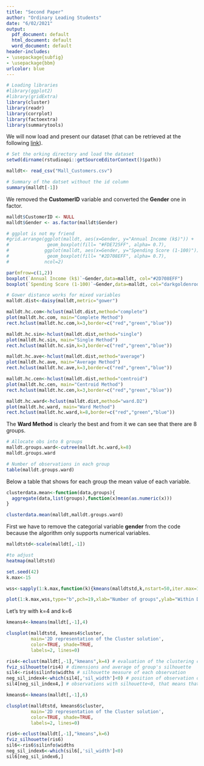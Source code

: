 ```yaml
---
title: "Second Paper"
author: "Ordinary Leading Students"
date: "6/02/2021"
output:
  pdf_document: default
  html_document: default
  word_document: default
header-includes:
- \usepackage{subfig}
- \usepackage{bbm}
urlcolor: blue
---
```


```r
# Loading libraries
#library(ggplot2)
#library(gridExtra)
library(cluster)
library(readr)
library(corrplot) 
library(factoextra)
library(summarytools)
```


\begin{abstract}
Mall dataset TO EXPLAIN

\end{abstract}

\section{Data}
We will now load and present our dataset (that can be retrieved at the following [link](https://www.kaggle.com/vjchoudhary7/customer-segmentation-tutorial-in-python)). 

```r
# Set the orking directory and load the dataset
setwd(dirname(rstudioapi::getSourceEditorContext()$path))

malldt<- read_csv("Mall_Customers.csv")

# Summary of the datset without the id column
summary(malldt[-1])
```

\section{Data Cleaning}

We removed the **CustomerID** variable and converted the **Gender** one in factor.

```r
malldt$CustomerID <- NULL
malldt$Gender <- as.factor(malldt$Gender)
```

\section{Data Visualization}

```r
# ggplot is not my friend
#grid.arrange(ggplot(malldt, aes(x=Gender, y="Annual Income (k$)")) +
#              geom_boxplot(fill= "#FDE725FF", alpha= 0.7), 
#             ggplot(malldt, aes(x=Gender, y="Spending Score (1-100)"))+
#              geom_boxplot(fill= "#2D708EFF", alpha= 0.7), 
#             ncol=2)

par(mfrow=c(1,2))
boxplot(`Annual Income (k$)`~Gender,data=malldt, col="#2D708EFF")
boxplot(`Spending Score (1-100)`~Gender,data=malldt, col="darkgoldenrod2")

```


\section{Dendograms}

```r
# Gower distance works for mixed variables
malldt.dist<-daisy(malldt,metric="gower")

malldt.hc.com<-hclust(malldt.dist,method="complete") 
plot(malldt.hc.com, main="Complete Method") 
rect.hclust(malldt.hc.com,k=3,border=c("red","green","blue")) 

malldt.hc.sin<-hclust(malldt.dist,method="single") 
plot(malldt.hc.sin, main="Single Method") 
rect.hclust(malldt.hc.sin,k=3,border=c("red","green","blue")) 

malldt.hc.ave<-hclust(malldt.dist,method="average") 
plot(malldt.hc.ave, main="Average Method") 
rect.hclust(malldt.hc.ave,k=3,border=c("red","green","blue")) 

malldt.hc.cen<-hclust(malldt.dist,method="centroid") 
plot(malldt.hc.cen, main="Centroid Method") 
rect.hclust(malldt.hc.cen,k=3,border=c("red","green","blue")) 

malldt.hc.ward<-hclust(malldt.dist,method="ward.D2") 
plot(malldt.hc.ward, main="Ward Method") 
rect.hclust(malldt.hc.ward,k=8,border=c("red","green","blue"))  
```

\subsection{Ward Method}

The **Ward Method** is clearly the best and from it we can see that there are 8 groups.

```r
# Allocate obs into 8 groups
malldt.groups.ward<-cutree(malldt.hc.ward,k=8) 
malldt.groups.ward

# Number of observations in each group
table(malldt.groups.ward)
```


Below a table that shows for each group the mean value of each variable. 

```r
clusterdata.mean<-function(data,groups){
  aggregate(data,list(groups),function(x)mean(as.numeric(x)))
}

clusterdata.mean(malldt,malldt.groups.ward)
```


\section{K-Means algorithm}

First we have to remove the categorial variable **gender** from the code because 
the algorithm only supports numerical variables.

```r
malldtstd<-scale(malldt[,-1]) 
```

\subsection{Heatmap}

```r
#to adjust
heatmap(malldtstd)
```

\subsection{Finding K}

```r
set.seed(42)
k.max<-15 

wss<-sapply(1:k.max,function(k){kmeans(malldtstd,k,nstart=50,iter.max=15)$tot.withinss})

plot(1:k.max,wss,type="b",pch=19,xlab="Number of groups",ylab="Within Deviation",col="blue") 
```

Let's try with k=4 and k=6

\subsection{K = 4}

```r
kmeans4<-kmeans(malldt[,-1],4) 

clusplot(malldtstd, kmeans4$cluster, 
         main='2D representation of the Cluster solution',
         color=TRUE, shade=TRUE,
         labels=2, lines=0)
```

```r
ris4<-eclust(malldt[,-1],"kmeans",k=4) # evaluation of the clustering composition
fviz_silhouette(ris4) # dimensions and average of group's silhouette
sil4<-ris4$silinfo$widths # silhouette measure of each observation
neg_sil_index4<-which(sil4[,'sil_width']<0) # position of observation of silhouette<0
sil4[neg_sil_index4,] # observations with silhouette<0, that means that the observation should belong to the closest cluster

```


\subsection{K = 6}

```r
kmeans6<-kmeans(malldt[,-1],6)

clusplot(malldtstd, kmeans6$cluster, 
         main='2D representation of the Cluster solution',
         color=TRUE, shade=TRUE,
         labels=2, lines=0)

ris6<-eclust(malldt[,-1],"kmeans",k=6)
fviz_silhouette(ris6)
sil6<-ris6$silinfo$widths 
neg_sil_index6<-which(sil6[,'sil_width']<0)
sil6[neg_sil_index6,]
```














